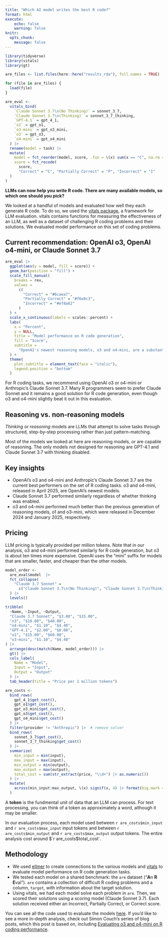 ```yaml
---
title: "Which AI model writes the best R code?"
format: html
execute: 
    echo: false
    warning: false
knitr: 
  opts_chunk:
    message: false
---
```


```r
library(tidyverse)
library(vitals)
library(gt)
```

```r
are_files <- list.files(here::here("results_rda"), full.names = TRUE)

for (file in are_files) {
  load(file)
}
```

```r
are_eval <- 
  vitals_bind(
    `Claude Sonnet 3.7\n(No Thinking)` = sonnet_3_7,
    `Claude Sonnet 3.7\n(Thinking)` = sonnet_3_7_thinking,
    `GPT-4.1` = gpt_4_1,
    `o1` = gpt_o1,
    `o3-mini` = gpt_o3_mini,
    `o3` = gpt_o3,
    `o4-mini` = gpt_o4_mini
  ) |> 
  rename(model = task) |> 
  mutate(
    model = fct_reorder(model, score, .fun = \(x) sum(x == "C", na.rm = TRUE)),
    score = fct_recode(
      score, 
      "Correct" = "C", "Partially Correct" = "P", "Incorrect" = "I"
  )
)
```


**LLMs can now help you write R code. There are many available models, so which one should you pick?**

We looked at a handful of models and evaluated how well they each generate R code. To do so, we used the [vitals package](https://vitals.tidyverse.org/), a framework for LLM evaluation. vitals contains functions for measuring the effectiveness of an LLM, as well as a dataset of challenging R coding problems and their solutions. We evaluated model performance on this set of coding problems. 

## Current recommendation: OpenAI o3, OpenAI o4-mini, or Claude Sonnet 3.7

```r
are_eval |> 
  ggplot(aes(y = model, fill = score)) +
  geom_bar(position = "fill") +
  scale_fill_manual(
    breaks = rev,
    values = 
      c(
        "Correct" = "#6caea7",
        "Partially Correct" = "#f6e8c3", 
        "Incorrect" = "#ef8a62"
      )
  ) +
  scale_x_continuous(labels = scales::percent) +
  labs(
    x = "Percent", 
    y = NULL,
    title = "Model performance on R code generation",
    fill = "Score",
    subtitle = 
      "OpenAI's newest reasoning models, o3 and o4-mini, are a substantial improvement on their\nprevious generation of models. Claude 3.7 Sonnet trails these new models slightly."
  ) +
  theme(
    plot.subtitle = element_text(face = "italic"),
    legend.position = "bottom"
  ) 
```

For R coding tasks, we recommend using OpenAI o3 or o4-mini or Anthropic's Claude Sonnet 3.7. Many R programmers seem to prefer Claude Sonnet and it remains a good solution for R code generation, even though o3 and o4-mini slightly beat it out in this evaluation. 

::: {.callout-note}
## Reasoning vs. non-reasoning models
_Thinking_ or _reasoning_ models are LLMs that attempt to solve tasks through structured, step-by-step processing rather than just pattern-matching.  

Most of the models we looked at here are reasoning models, or are capable of reasoning. The only models not designed for reasoning are GPT-4.1 and Claude Sonnet 3.7 with thinking disabled.
:::


## Key insights

* OpenAI's o3 and o4-mini and Anthropic's Claude Sonnet 3.7 are the current best performers on the set of R coding tasks. o3 and o4-mini, released in April 2025, are OpenAI's newest models.
* Claude Sonnet 3.7 performed similarly regardless of whether thinking was enabled. 
* o3 and o4-mini performed much better than the previous generation of reasoning models, o1 and o3-mini, which were released in December 2024 and January 2025, respectively.

## Pricing

LLM pricing is typically provided per million tokens. Note that in our analysis, o3 and o4-mini performed similarly for R code generation, but o3 is about ten times more expensive. OpenAI uses the "mini" suffix for models that are smaller, faster, and cheaper than the other models. 

```r
model_order <-
  are_eval$model  |> 
  fct_collapse(
    "Claude 3.7 Sonnet" = 
      c("Claude Sonnet 3.7\n(No Thinking)", "Claude Sonnet 3.7\n(Thinking)")
  ) |> 
  levels()

tribble(
  ~Name, ~Input, ~Output,
  "Claude 3.7 Sonnet", "$3.00", "$15.00",
  "o3", "$10.00", "$40.00",
  "o4-mini", "$1.10", "$4.40",
  "GPT-4.1", "$2.00", "$8.00",
  "o1", "$15.00", "$60.00",
  "o3-mini", "$1.10", "$4.40"
) |>
  arrange(desc(match(Name, model_order))) |> 
  gt() |>
  cols_label(
    Name = "Model",
    Input = "Input",
    Output = "Output"
  ) |>
  tab_header(title = "Price per 1 million tokens")
```

```r
are_costs <-
  bind_rows(
    gpt_4_1$get_cost(),
    gpt_o1$get_cost(),
    gpt_o3_mini$get_cost(),
    gpt_o3$get_cost(),
    gpt_o4_mini$get_cost()
  ) |> 
  filter(provider != "Anthropic") |>  # remove solver 
  bind_rows(
    sonnet_3_7$get_cost(),
    sonnet_3_7_thinking$get_cost()
  ) |> 
  summarize(
    min_input = min(input),
    max_input = max(input),
    min_output = min(output),
    max_output = max(output),
    total_cost = sum(str_extract(price, "\\d+") |> as.numeric())
  ) |> 
  mutate(
    across(min_input:max_output, \(x) signif(x, 4) |> format(big.mark = ","))
  )
```


A **token** is the fundmental unit of data that an LLM can process. For text processing, you can think of a token as approximately a word, although it may be smaller. 

In our evaluation process, each model used between `r are_costs$min_input` and `r are_costs$max_input` input tokens and between `r are_costs$min_output` and `r are_costs$max_output` output tokens. The entire analysis cost around $`r are_costs$total_cost`.


## Methodology

* We used [ellmer](https://ellmer.tidyverse.org/) to create connections to the various models and [vitals](https://vitals.tidyverse.org/) to evaluate model performance on R code generation tasks.
* We tested each model on a shared benchmark: the `are` dataset ("**A**n **R** **E**val"). `are` contains a collection of difficult R coding problems and a column, `target`, with information about the target solution.  
* Using vitals, we had each model solve each problem in `are`. Then, we scored their solutions using a scoring model (Claude Sonnet 3.7). Each solution received either an Incorrect, Partially Correct, or Correct score. 

You can see all the code used to evaluate the models [here](https://github.com/skaltman/model-eval-r/blob/99b405a40b6b5f12ed03eba6d1f6d3d20620cd84/eval.R). If you'd like to see a more in-depth analysis, check out Simon Couch's series of blog posts, which this post is based on, including [Evaluating o3 and o4-mini on R coding performance](https://www.simonpcouch.com/blog/2025-04-18-o3-o4-mini/). 
